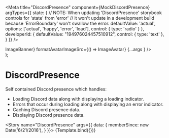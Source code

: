 
<Meta title="DiscordPresence" component={MockDiscordPresence}
  argTypes={{
    state: {
      // NOTE: When updating 'DiscordPresence' storybook controls for 'state' from 'error'
      //       it won't update in a development build because 'ErrorBoundary' won't swallow the error.
      defaultValue: 'actual',
      options: ['actual', 'happy', 'error', 'load'],
      control: { type: 'radio' }
    },
    developerId: {
      defaultValue: "194976024457510912",
      control: { type: 'text' },
    }
  }}
/>

  <div style={{ fontSize: '16px' }}>
    <MockDiscordPresence
      args={{ developerId: args.developerId }}
      classes={DiscordPresenceClassesDefault}
      formatBannerImageSrc={() => ImageBanner}
      formatAvatarImageSrc={() => ImageAvatar}
      {...args }
    />
  </div>
);

# DiscordPresence

Self contained Discord presence which handles:
- Loading Discord data along with displaying a loading indicator.
- Errors that occur during loading along with displaying an error indicator.
- Caching Discord presence data.
- Displaying Discord presence data.

<Story name="DiscordPresence" args={{
  data: {
    memberSince: new Date('6/21/2016'),
  }
}}>
  {Template.bind({})}
</Story>
